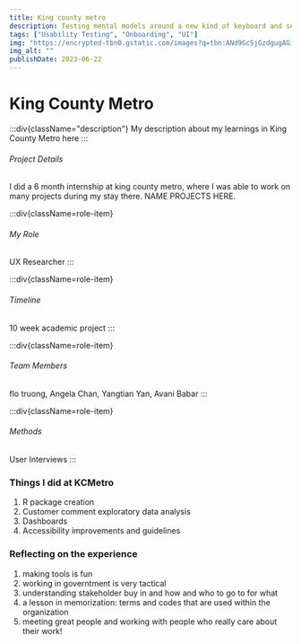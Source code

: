 ```yaml
---
title: King county metro
description: Testing mental models around a new kind of keyboard and search interface
tags: ["Usability Testing", "Onboarding", "UI"]
img: "https://encrypted-tbn0.gstatic.com/images?q=tbn:ANd9GcSjGzdgugAGiD6iO8_mmcyaZchDseFR-LrJHg&s"
img_alt: ""
publishDate: 2023-06-22
---
```


<FullWidthSection>

# King County Metro 

:::div{className="description"}
My description about my learnings in King County Metro here 
:::


###### Project Details
I did a 6 month internship at king county metro, where I was able to work on many projects during my stay there. NAME PROJECTS HERE. 
<div class='roles'>

:::div{className=role-item}
###### My Role
UX Researcher
:::

:::div{className=role-item}
###### Timeline
10 week academic project
:::

:::div{className=role-item}
###### Team Members
flo truong, 
Angela Chan, Yangtian Yan, Avani Babar
:::


:::div{className=role-item}
###### Methods
User Interviews
:::
</div>
</FullWidthSection>

### Things I did at KCMetro 
1. R package creation 
2. Customer comment exploratory data analysis 
3. Dashboards 
4. Accessibility improvements and guidelines 

### Reflecting on the experience
1. making tools is fun 
2. working in governtment is very tactical 
3. understanding stakeholder buy in and how and who to go to for what 
4. a lesson in memorization: terms and codes that are used within the organization 
6. meeting great people and working with people who really care about their work! 
